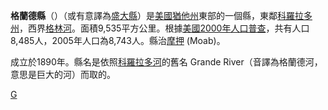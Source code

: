{{Otheruses|格蘭德縣|subject=美國猶他州的一個縣|other=同名的縣}}
<!--[[File:Map_of_Utah_highlighting_Grand_County.svg|200px]]-->
{{Infobox U.S. County
| county = 格蘭德縣
| state = 猶他州
| en county = Grand County
| en state = Utah
| seal 
| seallink
| map size = 150
| founded year = 1890
| seat wl = Moab
| largest city wl = Moab
| area mi = 3,694
| area km = 9,568
| area land mi = 3,682
| area land km = 9,535
| area water mi = 13
| area water km = 32
| area percentage = 0.34%
| census yr = 2000
| pop = 8,485
| density mi  
| density km  
| time zone  
| UTC offset 
| DST offset 
| footnotes  
| web 
| named for = The [[Colorado_River|Colorado River]] (then the "Grande River")
}}
'''格蘭德縣'''（{{lang-en|Grand County}}）（或有意譯為[[盛大縣_(猶他州)|盛大縣]]）是[[美國|美國]][[猶他州|猶他州]]東部的一個縣，東鄰[[科羅拉多州|科羅拉多州]]，西界[[格林河_(科羅拉多河)|格林河]]。面積9,535平方公里。根據[[美國2000年人口普查|美國2000年人口普查]]，共有人口8,485人，2005年人口為8,743人。縣治[[摩押_(猶他州)|摩押]] (Moab)。

成立於1890年。縣名是依照[[科羅拉多河|科羅拉多河]]的舊名 Grande River（音譯為格蘭德河，意思是巨大的河）而取的。

{{Utah}}
{{Utah-stub}}

[[Category:猶他州行政區劃|G]]